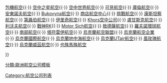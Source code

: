{{Navbox
|name  = 烏克蘭航空公司
|state = <noinclude>expanded</noinclude>
|title = [[烏克蘭航空公司列表|烏克蘭航空公司]]
|image = [[Image:Flag of Ukraine.svg|50px|烏克蘭國旗|border]]
|list1 = <div>
[[ARP410航空]]{{·}}
[[包機航空]]{{·}}
[[空中之星航空]]{{·}}
[[空中世界航空]]{{·}}
[[可見航空]]{{·}}
[[庫倫航空]]{{·}}
[[安東諾夫航空]]{{·}}
[[Bukovyna航空]]{{·}}
[[商店航空中心]]{{·}}
[[挑戰航空]]{{·}}
[[康斯坦察航空]]{{·}}
[[第聶伯航空]]{{·}}
[[伊里奇航空]]{{·}}
[[Khors空中公司]]{{·}}
[[盧甘斯克航空]]{{·}}
[[利沃夫航空]]{{·}}
[[戰神RK]]{{·}}
[[Motor Sich航空]]{{·}}
[[敖德薩航空]]{{·}}
[[羅夫諾環球航空]]{{·}}
[[南部航空]]{{·}}
[[塔符雷伊航空]]{{·}}
[[烏克蘭航空聯盟]]{{·}}
[[烏克蘭航空企業]]{{·}}
[[烏克蘭國際航空]]{{·}}
[[烏克蘭地中海航空]]{{·}}
[[烏克蘭UTair航空]]{{·}}
[[風玫瑰航空]]{{·}}
[[烏克蘭威茲航空]]{{·}}
[[也殊馬殊航空]]
</div>
}}<noinclude>

[[分類:烏克蘭航空公司| ]]
[[分類:歐洲航空公司模板]]
[[Category:航空公司列表‎]]

</noinclude>